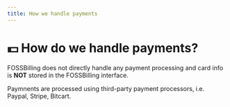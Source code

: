 ```yaml
---
title: How we handle payments
---
```


# 💵 How do we handle payments?

FOSSBilling does not directly handle any payment processing and card info is **NOT** stored in the FOSSBilling interface. 

Paymnents are processed using third-party payment processors, i.e. Paypal, Stripe, Bitcart.
